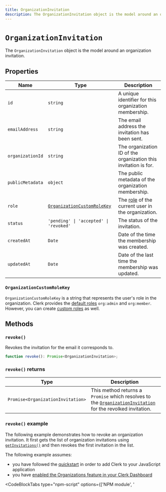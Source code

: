 ---
title: OrganizationInvitation
description: The OrganizationInvitation object is the model around an organization invitation.
---

# `OrganizationInvitation`

The `OrganizationInvitation` object is the model around an organization invitation.

## Properties

| Name | Type | Description |
|  --- | --- | --- |
| `id` | `string` | A unique identifier for this organization membership. |
| `emailAddress` | `string` | The email address the invitation has been sent. |
| `organizationId` | `string` | The organization ID of the organization this invitation is for. |
| `publicMetadata` | `object` | The public metadata of the organization membership. |
| `role` | [`OrganizationCustomRoleKey`](#organization-custom-role-key) | The [role](/docs/organizations/roles-permissions) of the current user in the organization. |
| `status` | `'pending' \| 'accepted' \| 'revoked'` | The status of the invitation. |
| `createdAt` | `Date` | Date of the time the membership was created. |
| `updatedAt` | `Date` | Date of the last time the membership was updated. |

### `OrganizationCustomRoleKey`

`OrganizationCustomRoleKey` is a string that represents the user's role in the organization. Clerk provides the [default roles](/docs/organizations/roles-permissions#default-roles) `org:admin` and `org:member`. However, you can create [custom roles](/docs/organizations/create-roles-permissions) as well.

## Methods

### `revoke()`

Revokes the invitation for the email it corresponds to.

```typescript
function revoke(): Promise<OrganizationInvitation>;
```

### `revoke()` returns

| Type | Description |
| --- | --- |
| `Promise<OrganizationInvitation>` | This method returns a `Promise` which resolves to the [`OrganizationInvitation`](#organization-invitation) for the revolked invitation. |

### `revoke()` example

The following example demonstrates how to revoke an organization invitation. It first gets the list of organization invitations using [`getInvitations()`](/docs/references/javascript/organization/invitations#get-invitations) and then revokes the first invitation in the list.

The following example assumes:

- you have followed the [quickstart](/docs/quickstarts/javascript) in order to add Clerk to your JavaScript application
- you have [enabled the Organizations feature in your Clerk Dashboard](/docs/organizations/overview#enable-organizations-in-your-application)

<InjectKeys>

<CodeBlockTabs type="npm-script" options={['NPM module', '<script>']}>
```js filename="main.js" {22}
import Clerk from '@clerk/clerk-js';

// Initialize Clerk with your Clerk publishable key
const clerk = new Clerk('{{pub_key}}');
await clerk.load();

if (clerk.user) {
  if (clerk.organization) {
    // Get list of organization invitations
    const { totalCount, data } = await clerk.organization.getInvitations()
      .then((res) => console.log(res))
      .catch((error) => console.log(error.errors));

    const invitations = data;
    console.log(`Invitations:`, invitations);

    if (invitations.length === 0) {
      console.log("No invitations to revoke.");
    }

    // Revoke the first invitation in the list
    invitations[0].revoke()
      .then((res) => console.log(res))
      .catch((error) => console.log(error.errors));
  } else {
    // If there is no active organization,
    // mount Clerk's <OrganizationSwitcher />
    // to allow the user to set an organization as active
    document.getElementById("app").innerHTML = `
      <h2>Select an organization to set it as active</h2>
      <div id="org-switcher"></div>
    `;

    const orgSwitcherDiv = document.getElementById("org-switcher");

    clerk.mountOrganizationSwitcher(orgSwitcherDiv);
  }
} else {
  document.getElementById("app").innerHTML = `
    <div id="sign-in"></div>
  `;

  const signInDiv = document.getElementById("sign-in");

  clerk.mountSignIn(signInDiv);
}
```

```html filename="index.html" {32}
  <div id="app"></div>

  <!-- Initialize Clerk with your
  Clerk publishable key and Frontend API URL -->
  <script
    async
    crossorigin="anonymous"
    data-clerk-publishable-key='{{pub_key}}'
    src="https://[your-domain].clerk.accounts.dev/npm/@clerk/clerk-js@latest/dist/clerk.browser.js"
    type="text/javascript"
  ></script>

  <script>
    window.addEventListener("load", async function () {
      await Clerk.load();

      if (Clerk.user) {
        if (Clerk.organization) {
        // Get list of organization invitations
        const { totalCount, data } = await Clerk.organization.getInvitations()
          .then((res) => console.log(res))
          .catch((error) => console.log(error.errors));

        const invitations = data;
        console.log(`Invitations:`, invitations);

        if (invitations.length === 0) {
          console.log("No invitations to revoke.");
        }

        // Revoke the first invitation in the list
        invitations[0].revoke()
          .then((res) => console.log(res))
          .catch((error) => console.log(error.errors));
      } else {
        // If there is no active organization,
        // mount Clerk's <OrganizationSwitcher />
        // to allow the user to set an organization as active
        document.getElementById("app").innerHTML = `
          <h2>Select an organization to set it as active</h2>
          <div id="org-switcher"></div>
        `;

        const orgSwitcherDiv = document.getElementById("org-switcher");

        Clerk.mountOrganizationSwitcher(orgSwitcherDiv);
      }
      } else {
        document.getElementById("app").innerHTML = `
          <div id="sign-in"></div>
        `;

        const signInDiv = document.getElementById("sign-in");

        Clerk.mountSignIn(signInDiv);
      }
    });
  </script>
```
</CodeBlockTabs>

</InjectKeys>
